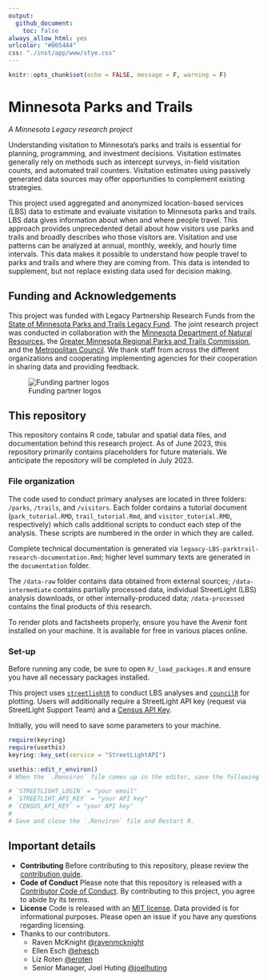 ```yaml
---
output:
  github_document:
    toc: false
always_allow_html: yes
urlcolor: "#0054A4"
css: "./inst/app/www/stye.css"
---
```


```r
knitr::opts_chunk$set(echo = FALSE, message = F, warning = F)
```
# Minnesota Parks and Trails
*A Minnesota Legacy research project*

Understanding visitation to Minnesota’s parks and trails is essential for planning, programming, and investment decisions. Visitation estimates generally rely on methods such as intercept surveys, in-field visitation counts, and automated trail counters. Visitation estimates using passively generated data sources may offer opportunities to complement existing strategies.

This project used aggregated and anonymized location-based services (LBS) data to estimate and evaluate visitation to Minnesota parks and trails. LBS data gives information about when and where people travel. This approach provides unprecedented detail about how visitors use parks and trails and broadly describes who those visitors are. Visitation and use patterns can be analyzed at annual, monthly, weekly, and hourly time intervals. This data makes it possible to understand how people travel to parks and trails and where they are coming from. This data is intended to supplement, but not replace existing data used for decision making.


## Funding and Acknowledgements

This project was funded with Legacy Partnership Research Funds from the [State of Minnesota Parks and Trails Legacy Fund](https://www.legacy.mn.gov/parks-trails-fund). The joint research project was conducted in collaboration with the [Minnesota Department of Natural Resources](https://www.dnr.state.mn.us/), the [Greater Minnesota Regional Parks and Trails Commission](https://www.gmrptcommission.org/), and the [Metropolitan Council](https://metrocouncil.org/). We thank staff from across the different organizations and cooperating implementing agencies for their cooperation in sharing data and providing feedback.

![Funding partner logos](documentation/images/partner-logos.png)

## This repository

This repository contains R code, tabular and spatial data files, and documentation behind this research project. As of June 2023, this repository primarily contains placeholders for future materials. We anticipate the repository will be completed in July 2023. 

### File organization

The code used to conduct primary analyses are located in three folders: `/parks`, `/trails`, and `/visitors`. Each folder contains a tutorial document (`park_tutorial.RMD`, `trail_tutorial.Rmd`, and `visitor_tutorial.RMD`, respectively) which calls additional scripts to conduct each step of the analysis. These scripts are numbered in the order in which they are called. 

Complete technical documentation is generated via `legaacy-LBS-parktrail-research-documentation.Rmd`; higher level summary texts are generated in the `documentation` folder. 

The `/data-raw` folder contains data obtained from external sources; `/data-intermediate` contains partially processed data, individual StreetLight (LBS) analysis downloads, or other internally-produced data; `/data-processed` contains the final products of this research. 

To render plots and factsheets properly, ensure you have the Avenir font installed on your machine. It is available for free in various places online. 

### Set-up

Before running any code, be sure to open `R/_load_packages.R` and ensure you have all necessary packages installed. 

This project uses [`streetlightR`](https://metropolitan-council.github.io/streetlightR/) to conduct LBS analyses and [`councilR`](https://github.com/Metropolitan-Council/councilR) for plotting. Users will additionally require a StreetLight API key (request via StreetLight Support Team) and a [Census API Key](https://api.census.gov/data/key_signup.html). 

Initially, you will need to save some parameters to your machine.

```r
require(keyring)
require(usethis)
keyring::key_set(service = "StreetLightAPI")

usethis::edit_r_environ()
# When the `.Renviron` file comes up in the editor, save the following parameters:

# `STREETLIGHT_LOGIN` = "your email"
# `STREETLIHT_API_KEY` = "your API key"
# `CENSUS_API_KEY` = "your API key"
#
# Save and close the `.Renviron` file and Restart R.
```

## Important details

- **Contributing** Before contributing to this repository, please review the [contribution guide](CONTRIBUTING.md).
- **Code of Conduct** Please note that this repository is released with a [Contributor Code of Conduct](CODE_OF_CONDUCT.md). By contributing to this project, you agree to abide by its terms.
- **License** Code is released with an [MIT license](LICENSE.md). Data provided is for informational purposes. Please open an issue if you have any questions regarding licensing. 
- Thanks to our contributors.
  - Raven McKnight [&#x0040;ravenmcknight](https://github.com/ravenmcknight)
  - Ellen Esch [&#x0040;ehesch](https://github.com/ehesch)
  - Liz Roten [&#x0040;eroten](https://github.com/eroten)
  - Senior Manager, Joel Huting  [&#x0040;joelhuting](https://github.com/joelhuting-r)

